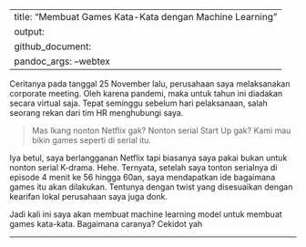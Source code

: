 
---
title: "Membuat Games Kata-Kata dengan Machine Learning"
output: 
  github_document:
    pandoc_args: --webtex
---

Ceritanya pada tanggal 25 November lalu, perusahaan saya melaksanakan corporate meeting. Oleh karena pandemi, maka untuk tahun ini diadakan secara virtual saja. Tepat seminggu sebelum hari pelaksanaan, salah seorang rekan dari tim HR menghubungi saya.

> Mas Ikang nonton Netflix gak? Nonton serial Start Up gak? Kami mau bikin games seperti di serial itu.

Iya betul, saya berlangganan Netflix tapi biasanya saya pakai bukan untuk nonton serial K-drama. Hehe. Ternyata, setelah saya tonton serialnya di episode 4 menit ke 56 hingga 60an, saya mendapatkan ide bagaimana games itu akan dilakukan. Tentunya dengan twist yang disesuaikan dengan kearifan lokal perusahaan saya juga donk.

Jadi kali ini saya akan membuat machine learning model untuk membuat games kata-kata. Bagaimana caranya? Cekidot yah 

---

